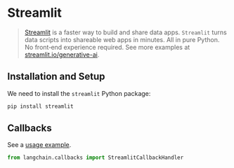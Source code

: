 # Streamlit

>[Streamlit](https://streamlit.io/) is a faster way to build and share data apps.
>`Streamlit` turns data scripts into shareable web apps in minutes. All in pure Python. No front‑end experience required.
>See more examples at [streamlit.io/generative-ai](https://streamlit.io/generative-ai).

## Installation and Setup

We need to install the  `streamlit` Python package:

```bash
pip install streamlit
```


## Callbacks

See a [usage example](/docs/integrations/callbacks/streamlit).

```python
from langchain.callbacks import StreamlitCallbackHandler
```
